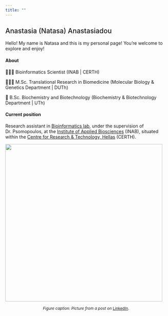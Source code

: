 ```yaml
---
title: ""
---
```


## [Anastasia (Natasa) Anastasiadou]{style="font-weight:500;"}

Hello! My name is Natasa and this is my personal page! You're welcome to explore and enjoy!

#### About

👩🏻‍💻 Bioinformatics Scientist (INAB | CERTH)

👩🏻‍🔬 M.Sc. Translational Research in Biomedicine (Molecular Biology & Genetics Department \| DUTh)

🧬 B.Sc. Biochemistry and Biotechnology (Biochemistry & Biotechnology Department \| UTh)


#### Current position

Research assistant in [Bioinformatics lab](https://biodataanalysisgroup.github.io/), under the supervision of Dr. Psomopoulos, at the [Institute of Applied Biosciences](https://www.inab.certh.gr/) (INAB), situated within the [Centre for Research & Technology, Hellas](https://www.certh.gr/root.en.aspx) (CERTH).

![](images/1712050337388.jpg){fig-align="center" width="490"}

::: {style="text-align: center; font-size: .75rem"}
*Figure caption: Picture from a post on* [LinkedIn](https://www.linkedin.com/feed/update/urn:li:activity:7180859584121561088?utm_source=share&utm_medium=member_desktop).
:::
